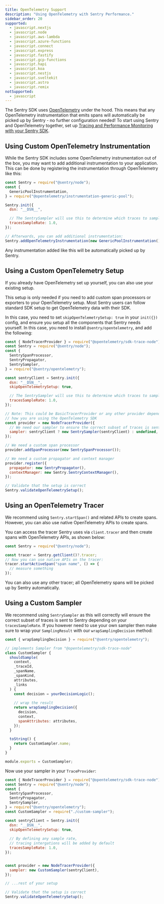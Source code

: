 ```yaml
---
title: OpenTelemetry Support
description: "Using OpenTelemetry with Sentry Performance."
sidebar_order: 20
supported:
  - javascript.nextjs
  - javascript.node
  - javascript.aws-lambda
  - javascript.azure-functions
  - javascript.connect
  - javascript.express
  - javascript.fastify
  - javascript.gcp-functions
  - javascript.hapi
  - javascript.koa
  - javascript.nestjs
  - javascript.sveltekit
  - javascript.astro
  - javascript.remix
notSupported:
  - javascript
---
```


The Sentry SDK uses [OpenTelemetry](https://opentelemetry.io/) under the hood. This means that any OpenTelemetry instrumentation that emits spans will automatically be picked up by Sentry - no further configuration needed! To start using Sentry and OpenTelemetry together, set up [Tracing and Performance Monitoring with your Sentry SDK](../).

## Using Custom OpenTelemetry Instrumentation

While the Sentry SDK includes some OpenTelemetry instrumentation out of the box, you may want to add additional instrumentation to your application. This can be done by registering the instrumentation through OpenTelemetry like this:

```js
const Sentry = require("@sentry/node");
const {
  GenericPoolInstrumentation,
} = require("@opentelemetry/instrumentation-generic-pool");

Sentry.init({
  dsn: "__DSN__",

  // The SentrySampler will use this to determine which traces to sample
  tracesSampleRate: 1.0,
});

// Afterwards, you can add additional instrumentation:
Sentry.addOpenTelemetryInstrumentation(new GenericPoolInstrumentation());
```

Any instrumentation added like this will be automatically picked up by Sentry.

## Using a Custom OpenTelemetry Setup

If you already have OpenTelemetry set up yourself, you can also use your existing setup.

<Note>

This setup is only needed if you need to add custom span processors or exporters to your OpenTelemetry setup. Most Sentry users can follow standard SDK setup to get OpenTelemetry data with their SDK.

</Note>

In this case, you need to set `skipOpenTelemetrySetup: true` in your `init({})` config, and ensure you setup all the
components that Sentry needs yourself. In this case, you need to install `@sentry/opentelemetry`, and add the following:

```js
const { NodeTracerProvider } = require("@opentelemetry/sdk-trace-node");
const Sentry = require("@sentry/node");
const {
  SentrySpanProcessor,
  SentryPropagator,
  SentrySampler,
} = require("@sentry/opentelemetry");

const sentryClient = Sentry.init({
  dsn: "__DSN__",
  skipOpenTelemetrySetup: true,

  // The SentrySampler will use this to determine which traces to sample
  tracesSampleRate: 1.0,
});

// Note: This could be BasicTracerProvider or any other provider depending on
// how you are using the OpenTelemetry SDK
const provider = new NodeTracerProvider({
  // We need our sampler to ensure the correct subset of traces is sent to Sentry
  sampler: sentryClient ? new SentrySampler(sentryClient) : undefined,
});

// We need a custom span processor
provider.addSpanProcessor(new SentrySpanProcessor());

// We need a custom propagator and context manager
provider.register({
  propagator: new SentryPropagator(),
  contextManager: new Sentry.SentryContextManager(),
});

// Validate that the setup is correct
Sentry.validateOpenTelemetrySetup();
```

## Using an OpenTelemetry Tracer

We recommend using `Sentry.startSpan()` and related APIs to create spans. However, you can also use native OpenTelemetry APIs to create spans.

You can access the tracer Sentry uses via `client.tracer` and then create spans with OpenTelemetry APIs, as shown below:

```js
const Sentry = require("@sentry/node");

const tracer = Sentry.getClient()?.tracer;
// Now you can use native APIs on the tracer:
tracer.startActiveSpan("span name", () => {
  // measure something
});
```

You can also use any other tracer; all OpenTelemetry spans will be picked up by Sentry automatically.

## Using a Custom Sampler

We recommend using `SentrySampler` as this will correctly will ensure the correct subset of traces is sent to Sentry depending on your `tracesSampleRate`.
If you however need to use your own sampler then make sure to wrap your `SamplingResult` with our `wrapSamplingDecision` method:

```js {filename: custom-sampler.js}
const { wrapSamplingDecision } = require("@sentry/opentelemetry");

// implements Sampler from "@opentelemetry/sdk-trace-node"
class CustomSampler {
  shouldSample(
    context,
    _traceId,
    _spanName,
    _spanKind,
    attributes,
    _links
  ) {
    const decision = yourDecisionLogic();
    
    // wrap the result
    return wrapSamplingDecision({
      decision,
      context,
      spanAttributes: attributes,
    });
  }

  toString() {
    return CustomSampler.name;
  }
}

module.exports = CustomSampler;

```

Now use your sampler in your `TraceProvider`:

```js {filename: instrument.js}
const { NodeTracerProvider } = require("@opentelemetry/sdk-trace-node");
const Sentry = require("@sentry/node");
const {
  SentrySpanProcessor,
  SentryPropagator,
  SentrySampler,
} = require("@sentry/opentelemetry");
const CustomSampler = require("./custom-sampler");

const sentryClient = Sentry.init({
  dsn: "__DSN__",
  skipOpenTelemetrySetup: true,
  
  // By defining any sample rate,
  // tracing intergations will be added by default
  tracesSampleRate: 1.0,
});


const provider = new NodeTracerProvider({
  sampler: new CustomSampler(sentryClient),
});

// ...rest of your setup

// Validate that the setup is correct
Sentry.validateOpenTelemetrySetup();
```